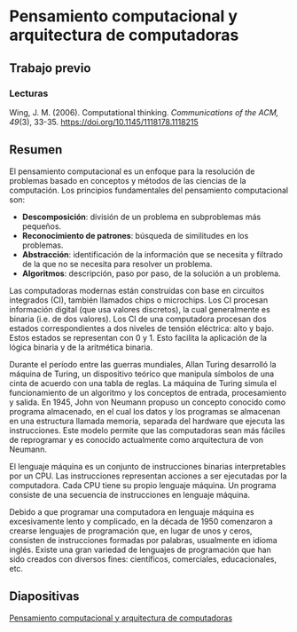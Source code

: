 # Pensamiento computacional y arquitectura de computadoras

## Trabajo previo

### Lecturas
Wing, J. M. (2006). Computational thinking. *Communications of the ACM, 49*(3), 33-35. [https://doi.org/10.1145/1118178.1118215](https://doi.org/10.1145/1118178.1118215)

## Resumen
El pensamiento computacional es un enfoque para la resolución de problemas basado en conceptos y métodos de las ciencias de la computación. Los principios fundamentales del pensamiento computacional son:

- **Descomposición**: división de un problema en subproblemas más pequeños.
- **Reconocimiento de patrones**: búsqueda de similitudes en los problemas.
- **Abstracción**: identificación de la información que se necesita y filtrado de la que no se necesita para resolver un problema.
- **Algoritmos**: descripción, paso por paso, de la solución a un problema.

Las computadoras modernas están construídas con base en circuitos integrados (CI), también llamados chips o microchips. Los CI procesan información digital (que usa valores discretos), la cual generalmente es binaria (i.e. de dos valores). Los CI de una computadora procesan dos estados correspondientes a dos niveles de tensión eléctrica: alto y bajo. Estos estados se representan con 0 y 1. Esto facilita la aplicación de la lógica binaria y de la aritmética binaria.

Durante el período entre las guerras mundiales, Allan Turing desarrolló la máquina de Turing, un dispositivo teórico que manipula símbolos de una cinta de acuerdo con una tabla de reglas. La máquina de Turing simula el funcionamiento de un algoritmo y los conceptos de entrada, procesamiento y salida. En 1945, John von Neumann propuso un concepto conocido como programa almacenado, en el cual los datos y los programas se almacenan en una estructura llamada memoria, separada del hardware que ejecuta las instrucciones. Este modelo permite que las computadoras sean más fáciles de reprogramar y es conocido actualmente como arquitectura de von Neumann.

El lenguaje máquina es un conjunto de instrucciones binarias interpretables por un CPU. Las instrucciones representan acciones a ser ejecutadas por la computadora. Cada CPU tiene su propio lenguaje máquina. Un programa consiste de una secuencia de instrucciones en lenguaje máquina.

Debido a que programar una computadora en lenguaje máquina es excesivamente lento y complicado, en la década de 1950 comenzaron a crearse lenguajes de programación que, en lugar de unos y ceros, consisten de instrucciones formadas por palabras, usualmente en idioma inglés. Existe una gran variedad de lenguajes de programación que han sido creados con diversos fines: científicos, comerciales, educacionales, etc.


## Diapositivas
[Pensamiento computacional y arquitectura de computadoras](https://pf0953-programacionr.github.io/2022-ii-pensamiento_computacional-arquitectura_computadoras/)